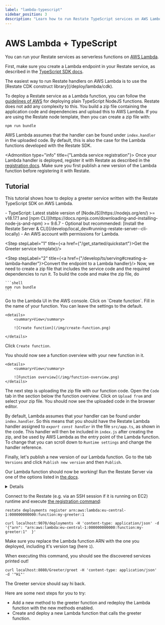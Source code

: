 ```yaml
---
label: "lambda-typescript"
sidebar_position: 3
description: "Learn how to run Restate TypeScript services on AWS Lambda."
---
```



# AWS Lambda + TypeScript

You can run your Restate services as serverless functions on [AWS Lambda](https://aws.amazon.com/lambda/).

First, make sure you create a Lambda endpoint in your Restate service, as described in the [TypeScript SDK docs](/develop/ts/serving#creating-a-lambda-handler).

<Admonition type="tip">
The easiest way to run Restate handlers on AWS Lambda is to use the [Restate CDK construct library](/deploy/lambda/cdk).
</Admonition>

To deploy a Restate service as a Lambda function, you can follow the [guidelines of AWS](https://docs.aws.amazon.com/lambda/latest/dg/typescript-package.html)
for deploying plain TypeScript NodeJS functions. Restate does not add any complexity to this. You build a zip file containing the application code and dependencies and upload this to AWS Lambda. If you are using the Restate node template, then you can create a zip file with:

```shell
npm run bundle
```

AWS Lambda assumes that the handler can be found under `index.handler` in the uploaded code.
By default, this is also the case for the Lambda functions developed with the Restate SDK.

<Admonition type="info" title={"Lambda service registration"}>
    Once your Lambda handler is deployed, register it with Restate as described in the [registration docs](/operate/registration#registering-deployments).
    Make sure you first publish a new version of the Lambda function before registering it with Restate.
</Admonition>

## Tutorial

This tutorial shows how to deploy a greeter service written with the Restate TypeScript SDK on AWS Lambda.

<Admonition type="note" title="Prerequisites">
    - TypeScript: Latest stable version of [NodeJS](https://nodejs.org/en/) >= v18.17.1 and [npm CLI](https://docs.npmjs.com/downloading-and-installing-node-js-and-npm) >= 9.6.7
    - Optional but recommended: [Install the Restate Server & CLI](/develop/local_dev#running-restate-server--cli-locally)
    - An AWS account with permissions for Lambda.
</Admonition>

<Step stepLabel="1" title={<span><a href={"/get_started/quickstart"}>Get the Greeter service template</a></span>}/>

<Step stepLabel="2" title={<span><a href={"/develop/ts/serving#creating-a-lambda-handler"}>Convert the endpoint to a Lambda handler</a></span>}/>
<Step stepLabel="3" title="Create a zip file from the code base">
    Now, we need to create a zip file that includes the service code and the required dependencies to run it.
    To build the code and make the zip file, do

    ```shell
    npm run bundle
    ```
</Step>
<Step stepLabel="4" title="Deploying the Lambda function via the AWS console">
Go to the Lambda UI in the AWS console. Click on `Create function`.
Fill in the name of your function. You can leave the settings to the default.

    <details>
        <summary>View</summary>

        ![Create function](/img/create-function.png)

    </details>

Click `Create function`.

You should now see a function overview with your new function in it.

    <details>
        <summary>View</summary>

        ![Function overview](/img/function-overview.png)
    </details>

The next step is uploading the zip file with our function code.
Open the `Code` tab in the section below the function overview.
Click on `Upload from` and select your zip file.
You should now see the uploaded code in the browser editor.

By default, Lambda assumes that your handler can be found under `index.handler`.
So this means that you should have the Restate Lambda handler assigned to _`export const handler`_ in the file `src/app.ts`, as shown in the code.
This handler will then be included in `index.js` after creating the zip, and be used by AWS Lambda as the entry point of the Lambda function.
To change that you can scroll down to `Runtime settings` and change the handler reference.

Finally, let's publish a new version of our Lambda function.
Go to the tab `Versions` and click `Publish new version` and then `Publish`.

Our Lambda function should now be working!
</Step>
<Step stepLabel="5" title="Running Restate Server">
Run the Restate Server via one of the options listed in [the docs](/develop/local_dev#running-restate-server--cli-locally).

<details>

    <summary>Running Restate in a Docker container</summary>

    If you run Restate in a Docker container, then make sure it can using your local AWS creds (defined in ~/.aws):

    ```shell
    docker run -e AWS_PROFILE -v ~/.aws/:/root/.aws --name restate_dev --rm -p 8080:8080 -p 9070:9070 -p 9071:9071 --add-host=host.docker.internal:host-gateway docker.io/restatedev/restate:VAR::RESTATE_VERSION
    ```
</details>


</Step>
<Step stepLabel="6" title="Registering the service">

Connect to the Restate (e.g. via an SSH session if it is running on EC2) runtime and execute [the registration command](/operate/registration):

<Tabs groupId="interface" queryString>
<TabItem value="cli" label="CLI">

```shell
restate deployments register arn:aws:lambda:eu-central-1:000000000000:function:my-greeter:1
```

</TabItem>
<TabItem value="curl" label="curl">

```shell
curl localhost:9070/deployments -H 'content-type: application/json' -d '{"arn": "arn:aws:lambda:eu-central-1:000000000000:function:my-greeter:1"  }'
```

</TabItem>
</Tabs>

Make sure you replace the Lambda function ARN with the one you deployed, including it's version tag (here `1`).

When executing this command, you should see the discovered services printed out!

</Step>
<Step stepLabel="7" title="Invoke the handler">

```shell
curl localhost:8080/Greeter/greet -H 'content-type: application/json' -d '"Hi"'
```

The Greeter service should say hi back.
</Step>
<Step end={true} stepLabel="🎉" title="Congratulations, you managed to run your first Restate Lambda handler!"/>


Here are some next steps for you to try:

- Add a new method to the greeter function and redeploy the Lambda function with the new methods enabled.
- Create and deploy a new Lambda function that calls the greeter function.
